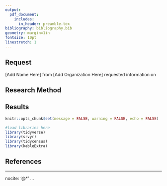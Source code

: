 ```yaml
---
output: 
  pdf_document:
    includes:
      in_header: preamble.tex
bibliography: bibliography.bib
geometry: margin=1in
fontsize: 10pt
linestretch: 1
---
```


\myTitle

## Request

[Add Name Here] from [Add Organization Here] requested information on 

## Research Method

## Results

```r
knitr::opts_chunk$set(message = FALSE, warning = FALSE, echo = FALSE)
```

```r
#load libraries here
library(tidyverse)
library(srvyr)
library(tidycensus)
library(kableExtra)
```

## References

---
nocite: '@*'
...
